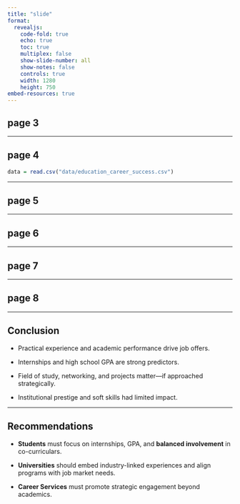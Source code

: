```yaml
---
title: "slide"
format: 
  revealjs:
    code-fold: true
    echo: true
    toc: true
    multiplex: false
    show-slide-number: all
    show-notes: false
    controls: true
    width: 1280
    height: 750
embed-resources: true
---
```


## page 3

---

## page 4

```r
data = read.csv("data/education_career_success.csv")
```


--- 

## page 5

---

## page 6

---

## page 7

---

## page 8

---

## Conclusion

- Practical experience and academic performance drive job offers.

- Internships and high school GPA are strong predictors.

- Field of study, networking, and projects matter—if approached strategically.

- Institutional prestige and soft skills had limited impact.


---

## Recommendations 

- **Students** must focus on internships, GPA, and **balanced involvement** in co-curriculars.

- **Universities** should embed industry-linked experiences and align programs with job market needs.

- **Career Services** must promote strategic engagement beyond academics.